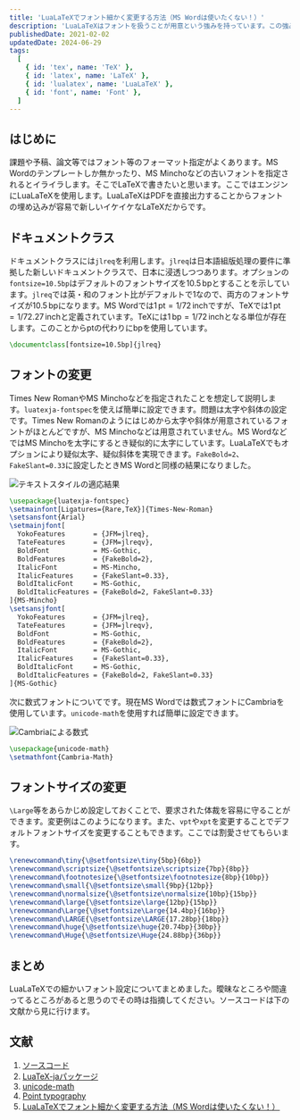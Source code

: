 ```yaml
---
title: 'LuaLaTeXでフォント細かく変更する方法（MS Wordは使いたくない！）'
description: 'LuaLaTeXはフォントを扱うことが用意という強みを持っています。この強みを活かして、実質的にMS Wordでの作成を要求された場合においても、LaTeXを使用できます。LuaLaTeXでフォントを変更する方法を紹介します。'
publishedDate: 2021-02-02
updatedDate: 2024-06-29
tags:
  [
    { id: 'tex', name: 'TeX' },
    { id: 'latex', name: 'LaTeX' },
    { id: 'lualatex', name: 'LuaLaTeX' },
    { id: 'font', name: 'Font' },
  ]
---
```



## はじめに

課題や予稿、論文等ではフォント等のフォーマット指定がよくあります。MS Wordのテンプレートしか無かったり、MS Minchoなどの古いフォントを指定されるとイライラします。そこでLaTeXで書きたいと思います。ここではエンジンにLuaLaTeXを使用します。LuaLaTeXはPDFを直接出力することからフォントの埋め込みが容易で新しいイケイケなLaTeXだからです。

## ドキュメントクラス

ドキュメントクラスには`jlreq`を利用します。`jlreq`は日本語組版処理の要件に準拠した新しいドキュメントクラスで、日本に浸透しつつあります。オプションの`fontsize=10.5bp`はデフォルトのフォントサイズを$\mathrm{10.5\,bp}$とすることを示しています。`jlreq`では英・和のフォント比がデフォルトで$1$なので、両方のフォントサイズが$\mathrm{10.5\,bp}$になります。MS Wordでは$1\,\mathrm{pt}=1/72\,\mathrm{inch}$ですが、TeXでは$1\,\mathrm{pt}=1/72.27\,\mathrm{inch}$と定義されています。TeXには$1\,\mathrm{bp}=1/72\,\mathrm{inch}$となる単位が存在します。このことから$\mathrm{pt}$の代わりに$\mathrm{bp}$を使用しています。

```latex
\documentclass[fontsize=10.5bp]{jlreq}
```

## フォントの変更

Times New RomanやMS Minchoなどを指定されたことを想定して説明します。`luatexja-fontspec`を使えば簡単に設定できます。問題は太字や斜体の設定です。Times New Romanのようにはじめから太字や斜体が用意されているフォントがほとんどですが、MS Minchoなどは用意されていません。MS WordなどではMS Minchoを太字にするとき疑似的に太字にしています。LuaLaTeXでもオプションにより疑似太字、疑似斜体を実現できます。`FakeBold=2`、`FakeSlant=0.33`に設定したときMS Wordと同様の結果になりました。

![テキストスタイルの適応結果](./images/image1.svg)

```latex
\usepackage{luatexja-fontspec}
\setmainfont[Ligatures={Rare,TeX}]{Times-New-Roman}
\setsansfont{Arial}
\setmainjfont[
  YokoFeatures       = {JFM=jlreq},
  TateFeatures       = {JFM=jlreqv},
  BoldFont           = MS-Gothic,
  BoldFeatures       = {FakeBold=2},
  ItalicFont         = MS-Mincho,
  ItalicFeatures     = {FakeSlant=0.33},
  BoldItalicFont     = MS-Gothic,
  BoldItalicFeatures = {FakeBold=2, FakeSlant=0.33}
]{MS-Mincho}
\setsansjfont[
  YokoFeatures       = {JFM=jlreq},
  TateFeatures       = {JFM=jlreqv},
  BoldFont           = MS-Gothic,
  BoldFeatures       = {FakeBold=2},
  ItalicFont         = MS-Gothic,
  ItalicFeatures     = {FakeSlant=0.33},
  BoldItalicFont     = MS-Gothic,
  BoldItalicFeatures = {FakeBold=2, FakeSlant=0.33}
]{MS-Gothic}
```

次に数式フォントについてです。現在MS Wordでは数式フォントにCambriaを使用しています。`unicode-math`を使用すれば簡単に設定できます。

![Cambriaによる数式](./images/image2.svg)

```latex
\usepackage{unicode-math}
\setmathfont{Cambria-Math}
```

## フォントサイズの変更

`\Large`等をあらかじめ設定しておくことで、要求された体裁を容易に守ることができます。変更例はこのようになります。また、`vpt`や`xpt`を変更することでデフォルトフォントサイズを変更することもできます。ここでは割愛させてもらいます。

```latex
\renewcommand\tiny{\@setfontsize\tiny{5bp}{6bp}}
\renewcommand\scriptsize{\@setfontsize\scriptsize{7bp}{8bp}}
\renewcommand\footnotesize{\@setfontsize\footnotesize{8bp}{10bp}}
\renewcommand\small{\@setfontsize\small{9bp}{12bp}}
\renewcommand\normalsize{\@setfontsize\normalsize{10bp}{15bp}}
\renewcommand\large{\@setfontsize\large{12bp}{15bp}}
\renewcommand\Large{\@setfontsize\Large{14.4bp}{16bp}}
\renewcommand\LARGE{\@setfontsize\LARGE{17.28bp}{18bp}}
\renewcommand\huge{\@setfontsize\huge{20.74bp}{30bp}}
\renewcommand\Huge{\@setfontsize\Huge{24.88bp}{36bp}}
```

## まとめ

LuaLaTeXでの細かいフォント設定についてまとめました。曖昧なところや間違ってるところがあると思うのでその時は指摘してください。ソースコードは下の文献から見に行けます。

## 文献

1. [ソースコード](https://github.com/Daiji256/TeX-TikZ-Heatran/)
2. [LuaTeX-jaパッケージ](http://mirrors.ibiblio.org/CTAN/macros/luatex/generic/luatexja/doc/luatexja-ja.pdf)
3. [unicode-math](https://ctan.org/pkg/unicode-math)
4. [Point typography](<https://en.wikipedia.org/wiki/Point_(typography)>)
5. [LuaLaTeXでフォント細かく変更する方法（MS Wordは使いたくない！）](https://qiita.com/Daiji256/items/29adc574b15345d8afa2)
